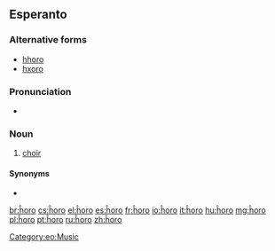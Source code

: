 {{also|horo|horō|hōrō}}
==Esperanto==

===Alternative forms===
* [[hhoro]] {{qualifier|H-system spelling}}
* [[hxoro]] {{qualifier|X-system spelling}}

===Pronunciation===
* {{IPA|/ˈxoro/|lang=eo}}

===Noun===
{{eo-head}}

# [[choir]]

====Synonyms====
* {{l|eo|koruso}}


[[Category:eo:Music]]

[[br:ĥoro]]
[[cs:ĥoro]]
[[el:ĥoro]]
[[es:ĥoro]]
[[fr:ĥoro]]
[[io:ĥoro]]
[[it:ĥoro]]
[[hu:ĥoro]]
[[mg:ĥoro]]
[[pl:ĥoro]]
[[pt:ĥoro]]
[[ru:ĥoro]]
[[zh:ĥoro]]
